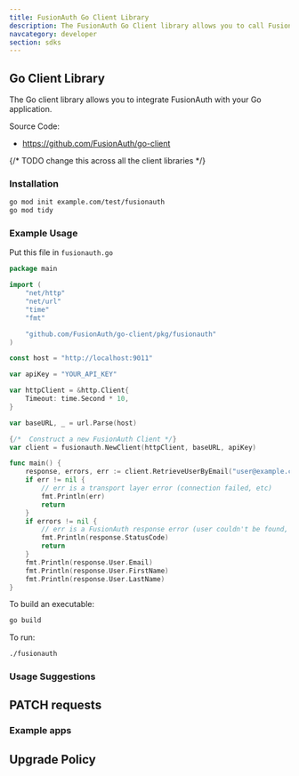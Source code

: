```yaml
---
title: FusionAuth Go Client Library
description: The FusionAuth Go Client library allows you to call FusionAuth from Go applications.
navcategory: developer
section: sdks
---
```


## Go Client Library

The Go client library allows you to integrate FusionAuth with your Go application.

Source Code:

* https://github.com/FusionAuth/go-client

{/*  TODO change this across all the client libraries */}

### Installation

```bash
go mod init example.com/test/fusionauth
go mod tidy
```

### Example Usage

Put this file in `fusionauth.go`

```go
package main

import (
    "net/http"
    "net/url"
    "time"
    "fmt"

    "github.com/FusionAuth/go-client/pkg/fusionauth"
)

const host = "http://localhost:9011"

var apiKey = "YOUR_API_KEY"

var httpClient = &http.Client{
	Timeout: time.Second * 10,
}

var baseURL, _ = url.Parse(host)

{/*  Construct a new FusionAuth Client */}
var client = fusionauth.NewClient(httpClient, baseURL, apiKey)

func main() {
    response, errors, err := client.RetrieveUserByEmail("user@example.com")
    if err != nil {
        // err is a transport layer error (connection failed, etc)
        fmt.Println(err)   
        return
    }
    if errors != nil {
        // err is a FusionAuth response error (user couldn't be found, etc)
        fmt.Println(response.StatusCode)
        return
    }
    fmt.Println(response.User.Email)   
    fmt.Println(response.User.FirstName)   
    fmt.Println(response.User.LastName)   
}
```

To build an executable:

```bash
go build
```

To run:

```bash
./fusionauth
```

### Usage Suggestions

<HowToUseClientLibraries />

## PATCH requests

<StaticPatchNote client_library_language="Go" />

### Example apps
<ExampleApps language="go" />

## Upgrade Policy

<SdkUpgradePolicy/>
